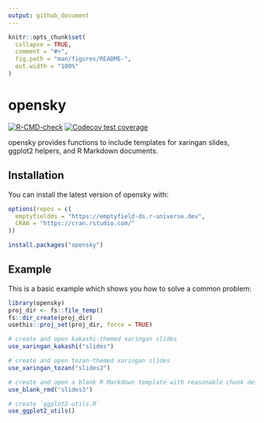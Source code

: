 ```yaml
---
output: github_document
---
```


<!-- README.md is generated from README.Rmd. Please edit that file -->

```r
knitr::opts_chunk$set(
  collapse = TRUE,
  comment = "#>",
  fig.path = "man/figures/README-",
  out.width = "100%"
)
```

# opensky

<!-- badges: start -->
[![R-CMD-check](https://github.com/emptyfield-ds/opensky/workflows/R-CMD-check/badge.svg)](https://github.com/emptyfield-ds/opensky/actions)
[![Codecov test coverage](https://codecov.io/gh/emptyfield-ds/opensky/branch/main/graph/badge.svg)](https://app.codecov.io/gh/emptyfield-ds/opensky?branch=main)
<!-- badges: end -->

opensky provides functions to include templates for xaringan slides, ggplot2 helpers, and R Markdown documents.

## Installation

You can install the latest version of opensky with:

``` r
options(repos = c(
  emptyfieldds = "https://emptyfield-ds.r-universe.dev",
  CRAN = "https://cran.rstudio.com/"
))

install.packages("opensky")
```

## Example

This is a basic example which shows you how to solve a common problem:


```r
library(opensky)
proj_dir <- fs::file_temp()
fs::dir_create(proj_dir)
usethis::proj_set(proj_dir, force = TRUE)

# create and open kakashi-themed xaringan slides
use_xaringan_kakashi("slides")

# create and open tozan-themed xaringan slides
use_xaringan_tozan("slides2")

# create and open a blank R Markdown template with reasonable chunk defaults
use_blank_rmd("slides3")

# create `ggplot2-utils.R`
use_ggplot2_utils()
```

